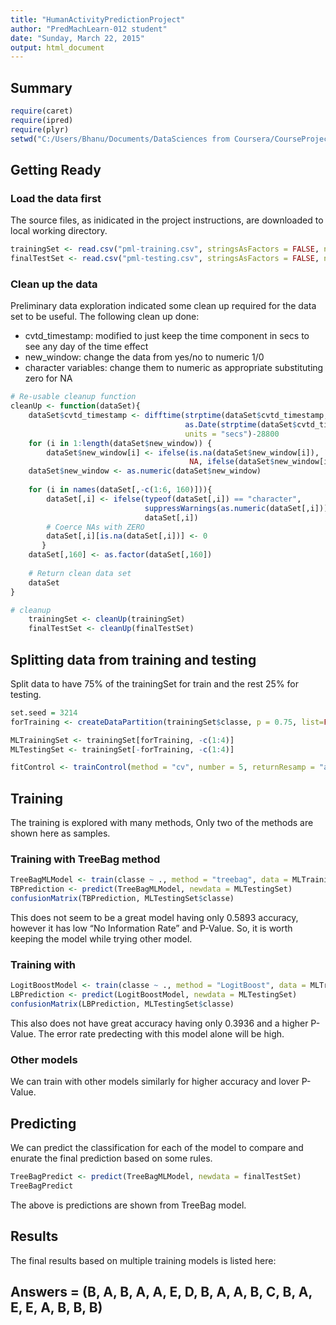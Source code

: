```yaml
---
title: "HumanActivityPredictionProject"
author: "PredMachLearn-012 student"
date: "Sunday, March 22, 2015"
output: html_document
---
```


## Summary

```r
require(caret)
require(ipred)
require(plyr)
setwd("C:/Users/Bhanu/Documents/DataSciences from Coursera/CourseProjects/PracticalMachineLearning/Working")
```

## Getting Ready

### Load the data first

The source files, as inidicated in the project instructions, are downloaded to local working directory.

```r
trainingSet <- read.csv("pml-training.csv", stringsAsFactors = FALSE, na.strings = "NA")
finalTestSet <- read.csv("pml-testing.csv", stringsAsFactors = FALSE, na.strings = "NA")
```

### Clean up the data

Preliminary data exploration indicated some clean up required for the data set to be useful.  The following clean up done:

* cvtd_timestamp: modified to just keep the time component in secs to see any day of the time effect
* new_window: change the data from yes/no to numeric 1/0
* character variables: change them to numeric as appropriate substituting zero for NA

```r
# Re-usable cleanup function
cleanUp <- function(dataSet){
    dataSet$cvtd_timestamp <- difftime(strptime(dataSet$cvtd_timestamp, format = "%d/%m/%Y %H:%M"), 
                                       as.Date(strptime(dataSet$cvtd_timestamp, format = "%d/%m/%Y %H:%M")), 
                                       units = "secs")-28800
    for (i in 1:length(dataSet$new_window)) {
        dataSet$new_window[i] <- ifelse(is.na(dataSet$new_window[i]), 
                                        NA, ifelse(dataSet$new_window[i] == "yes", 1, 0))}
    dataSet$new_window <- as.numeric(dataSet$new_window)
      
    for (i in names(dataSet[,-c(1:6, 160)])){
        dataSet[,i] <- ifelse(typeof(dataSet[,i]) == "character", 
                              suppressWarnings(as.numeric(dataSet[,i])), 
                              dataSet[,i])    
        # Coerce NAs with ZERO
        dataSet[,i][is.na(dataSet[,i])] <- 0
       }
    dataSet[,160] <- as.factor(dataSet[,160])
        
    # Return clean data set  
    dataSet
}

# cleanup 
    trainingSet <- cleanUp(trainingSet)
    finalTestSet <- cleanUp(finalTestSet)

```

## Splitting data from training and testing

Split data to have 75% of the trainingSet for train and the rest 25% for testing.

```r

set.seed = 3214
forTraining <- createDataPartition(trainingSet$classe, p = 0.75, list=FALSE)

MLTrainingSet <- trainingSet[forTraining, -c(1:4)]
MLTestingSet <- trainingSet[-forTraining, -c(1:4)]

fitControl <- trainControl(method = "cv", number = 5, returnResamp = "all")

```


## Training

The training is explored with many methods,  Only two of the methods are shown here as samples.

### Training with TreeBag method

```r
TreeBagMLModel <- train(classe ~ ., method = "treebag", data = MLTrainingSet, trControl = fitControl)
TBPrediction <- predict(TreeBagMLModel, newdata = MLTestingSet)
confusionMatrix(TBPrediction, MLTestingSet$classe)
```

This does not seem to be a great model having only 0.5893 accuracy,  however it has low "No Information Rate" and P-Value.  So, it is worth keeping the model while trying other model.

### Training with 

```r
LogitBoostModel <- train(classe ~ ., method = "LogitBoost", data = MLTrainingSet, trControl = fitControl)
LBPrediction <- predict(LogitBoostModel, newdata = MLTestingSet)
confusionMatrix(LBPrediction, MLTestingSet$classe)
```

This also does not have great accuracy having only 0.3936 and a higher P-Value. The error rate predecting with this model alone will be high.

### Other models
We can train with other models similarly for higher accuracy and lover P-Value.

## Predicting

We can predict the classification for each of the model to compare and enurate the final prediction based on some rules.
```r
TreeBagPredict <- predict(TreeBagMLModel, newdata = finalTestSet)
TreeBagPredict
```

The above is predictions are shown from TreeBag model.

## Results

The final results based on multiple training models is listed here:

## Answers = (B, A, B, A, A, E, D, B, A, A, B, C, B, A, E, E, A, B, B, B)

